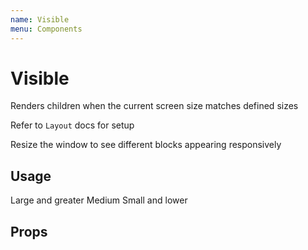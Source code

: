 ```yaml
---
name: Visible
menu: Components
---
```




# Visible

Renders children when the current screen size matches defined sizes

Refer to `Layout` docs for setup

Resize the window to see different blocks appearing responsively

## Usage

<Playground>
  <LayoutProvider>
    <Visible large xlarge>
      <Box backgroundColor="#67c6bb" height={48}>
        <Text align="center" color="white">
          Large and greater
        </Text>
      </Box>
    </Visible>
    <Visible medium>
      <Box backgroundColor="#1ca5F7" height={48}>
        <Text align="center" color="white">
          Medium
        </Text>
      </Box>
    </Visible>
    <Visible xsmall small>
      <Box backgroundColor="#d26557" height={48}>
        <Text align="center" color="white">
          Small and lower
        </Text>
      </Box>
    </Visible>
  </LayoutProvider>
</Playground>

## Props

<Props of={Visible} />
